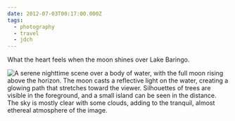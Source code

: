 ```yaml
---
date: 2012-07-03T00:17:00.000Z
tags:
  - photography
  - travel
  - jdch
---
```

What the heart feels when the moon shines over Lake Baringo.

![A serene nighttime scene over a body of water, with the full moon rising above the horizon. The moon casts a reflective light on the water, creating a glowing path that stretches toward the viewer. Silhouettes of trees are visible in the foreground, and a small island can be seen in the distance. The sky is mostly clear with some clouds, adding to the tranquil, almost ethereal atmosphere of the image.](../../assets/photos/20120703-IMG_9198.jpg)